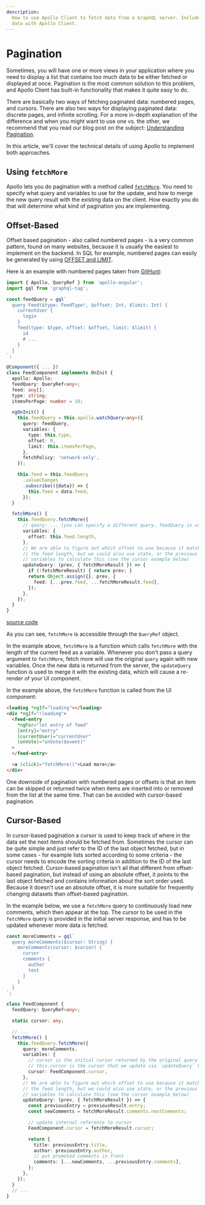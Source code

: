 ```yaml
---
description:
  How to use Apollo Client to fetch data from a GraphQL server. Includes a full example of fetching
  data with Apollo Client.
---
```


# Pagination

Sometimes, you will have one or more views in your application where you need to display a list that
contains too much data to be either fetched or displayed at once. Pagination is the most common
solution to this problem, and Apollo Client has built-in functionality that makes it quite easy to
do.

There are basically two ways of fetching paginated data: numbered pages, and cursors. There are also
two ways for displaying paginated data: discrete pages, and infinite scrolling. For a more in-depth
explanation of the difference and when you might want to use one vs. the other, we recommend that
you read our blog post on the subject:
[Understanding Pagination](https://blog.apollographql.com/understanding-pagination-rest-graphql-and-relay-b10f835549e7).

In this article, we'll cover the technical details of using Apollo to implement both approaches.

## Using `fetchMore`

Apollo lets you do pagination with a method called
[`fetchMore`](../features/cache-updates#incremental-loading-fetchmore). You need to specify what
query and variables to use for the update, and how to merge the new query result with the existing
data on the client. How exactly you do that will determine what kind of pagination you are
implementing.

## Offset-Based

Offset based pagination - also called numbered pages - is a very common pattern, found on many
websites, because it is usually the easiest to implement on the backend. In SQL for example,
numbered pages can easily be generated by using
[OFFSET and LIMIT](https://www.postgresql.org/docs/8.2/static/queries-limit.html).

Here is an example with numbered pages taken from
[GitHunt](https://github.com/apollographql/githunt-angular):

```ts
import { Apollo, QueryRef } from 'apollo-angular';
import gql from 'graphql-tag';

const feedQuery = gql`
  query Feed($type: FeedType!, $offset: Int, $limit: Int) {
    currentUser {
      login
    }
    feed(type: $type, offset: $offset, limit: $limit) {
      id
      # ...
    }
  }
`;

@Component({ ... })
class FeedComponent implements OnInit {
  apollo: Apollo;
  feedQuery: QueryRef<any>;
  feed: any[];
  type: string;
  itemsPerPage: number = 10;

  ngOnInit() {
    this.feedQuery = this.apollo.watchQuery<any>({
      query: feedQuery,
      variables: {
        type: this.type,
        offset: 0,
        limit: this.itemsPerPage,
      },
      fetchPolicy: 'network-only',
    });

    this.feed = this.feedQuery
      .valueChanges
      .subscribe(({data}) => {
        this.feed = data.feed;
      });
  }

  fetchMore() {
    this.feedQuery.fetchMore({
      // query: ... (you can specify a different query. feedQuery is used by default)
      variables: {
        offset: this.feed.length,
      },
      // We are able to figure out which offset to use because it matches
      // the feed length, but we could also use state, or the previous
      // variables to calculate this (see the cursor example below)
      updateQuery: (prev, { fetchMoreResult }) => {
        if (!fetchMoreResult) { return prev; }
        return Object.assign({}, prev, {
          feed: [...prev.feed, ...fetchMoreResult.feed],
        });
      },
    });
  }
}
```

[source code](https://github.com/apollographql/githunt-angular)

As you can see, `fetchMore` is accessible through the `QueryRef` object.

In the example above, `fetchMore` is a function which calls `fetchMore` with the length of the
current feed as a variable. Whenever you don't pass a query argument to `fetchMore`, fetch more will
use the original `query` again with new variables. Once the new data is returned from the server,
the `updateQuery` function is used to merge it with the existing data, which will cause a re-render
of your UI component.

In the example above, the `fetchMore` function is called from the UI component:

```html
<loading *ngIf="loading"></loading>
<div *ngIf="!loading">
  <feed-entry
    *ngFor="let entry of feed"
    [entry]="entry"
    [currentUser]="currentUser"
    (onVote)="onVote($event)"
  >
  </feed-entry>

  <a (click)="fetchMore()">Load more</a>
</div>
```

One downside of pagination with numbered pages or offsets is that an item can be skipped or returned
twice when items are inserted into or removed from the list at the same time. That can be avoided
with cursor-based pagination.

## Cursor-Based

In cursor-based pagination a cursor is used to keep track of where in the data set the next items
should be fetched from. Sometimes the cursor can be quite simple and just refer to the ID of the
last object fetched, but in some cases - for example lists sorted according to some criteria - the
cursor needs to encode the sorting criteria in addition to the ID of the last object fetched.
Cursor-based pagination isn't all that different from offset-based pagination, but instead of using
an absolute offset, it points to the last object fetched and contains information about the sort
order used. Because it doesn't use an absolute offset, it is more suitable for frequently changing
datasets than offset-based pagination.

In the example below, we use a `fetchMore` query to continuously load new comments, which then
appear at the top. The cursor to be used in the `fetchMore` query is provided in the initial server
response, and has to be updated whenever more data is fetched.

```ts
const moreComments = gql`
  query moreComments($cursor: String) {
    moreComments(cursor: $cursor) {
      cursor
      comments {
        author
        text
      }
    }
  }
`;

class FeedComponent {
  feedQuery: QueryRef<any>;

  static cursor: any;

  // ...
  fetchMore() {
    this.feedQuery.fetchMore({
      query: moreComments,
      variables: {
        // cursor is the initial cursor returned by the original query
        // this.cursor is the cursor that we update via `updateQuery` below
        cursor: FeedComponent.cursor,
      },
      // We are able to figure out which offset to use because it matches
      // the feed length, but we could also use state, or the previous
      // variables to calculate this (see the cursor example below)
      updateQuery: (prev, { fetchMoreResult }) => {
        const previousEntry = previousResult.entry;
        const newComments = fetchMoreResult.comments.nextComments;

        // update internal reference to cursor
        FeedComponent.cursor = fetchMoreResult.cursor;

        return {
          title: previousEntry.title,
          author: previousEntry.author,
          // put promoted comments in front
          comments: [...newComments, ...previousEntry.comments],
        };
      },
    });
  }
  // ...
}
```
